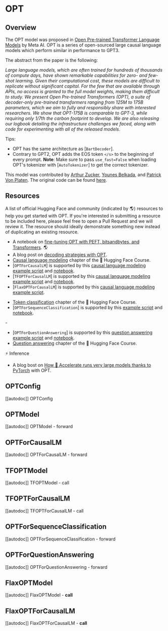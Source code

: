 <!--Copyright 2022 The HuggingFace Team. All rights reserved.

Licensed under the Apache License, Version 2.0 (the "License"); you may not use this file except in compliance with
the License. You may obtain a copy of the License at

http://www.apache.org/licenses/LICENSE-2.0

Unless required by applicable law or agreed to in writing, software distributed under the License is distributed on
an "AS IS" BASIS, WITHOUT WARRANTIES OR CONDITIONS OF ANY KIND, either express or implied. See the License for the
specific language governing permissions and limitations under the License.
-->

# OPT

## Overview

The OPT model was proposed in [Open Pre-trained Transformer Language Models](https://arxiv.org/pdf/2205.01068) by Meta AI.
OPT is a series of open-sourced large causal language models which perform similar in performance to GPT3.

The abstract from the paper is the following:

*Large language models, which are often trained for hundreds of thousands of compute days, have shown remarkable capabilities for zero- and few-shot learning. Given their computational cost, these models are difficult to replicate without significant capital. For the few that are available through APIs, no access is granted to the full model weights, making them difficult to study. We present Open Pre-trained Transformers (OPT), a suite of decoder-only pre-trained transformers ranging from 125M to 175B parameters, which we aim to fully and responsibly share with interested researchers. We show that OPT-175B is comparable to GPT-3, while requiring only 1/7th the carbon footprint to develop. We are also releasing our logbook detailing the infrastructure challenges we faced, along with code for experimenting with all of the released models.*

Tips:

- OPT has the same architecture as [`BartDecoder`].
- Contrary to GPT2, OPT adds the EOS token `</s>` to the beginning of every prompt. **Note**: Make sure to pass `use_fast=False` when loading OPT's tokenizer with [`AutoTokenizer`] to get the correct tokenizer.

This model was contributed by [Arthur Zucker](https://huggingface.co/ArthurZ), [Younes Belkada](https://huggingface.co/ybelkada), and [Patrick Von Platen](https://huggingface.co/patrickvonplaten).
The original code can be found [here](https://github.com/facebookresearch/metaseq).

## Resources

A list of official Hugging Face and community (indicated by 🌎) resources to help you get started with OPT. If you're
interested in submitting a resource to be included here, please feel free to open a Pull Request and we will review it.
The resource should ideally demonstrate something new instead of duplicating an existing resource.

<PipelineTag pipeline="text-generation" />

- A notebook on [fine-tuning OPT with PEFT, bitsandbytes, and Transformers](https://colab.research.google.com/drive/1jCkpikz0J2o20FBQmYmAGdiKmJGOMo-o?usp=sharing). 🌎
- A blog post on [decoding strategies with OPT](https://huggingface.co/blog/introducing-csearch#62-example-two---opt).
- [Causal language modeling](https://huggingface.co/course/en/chapter7/6?fw=pt#training-a-causal-language-model-from-scratch) chapter of the 🤗 Hugging Face Course.
- [`OPTForCausalLM`] is supported by this [causal language modeling example script](https://github.com/huggingface/transformers/tree/main/examples/pytorch/language-modeling#gpt-2gpt-and-causal-language-modeling) and [notebook](https://colab.research.google.com/github/huggingface/notebooks/blob/main/examples/language_modeling.ipynb).
- [`TFOPTForCausalLM`] is supported by this [causal language modeling example script](https://github.com/huggingface/transformers/tree/main/examples/tensorflow/language-modeling#run_clmpy) and [notebook](https://colab.research.google.com/github/huggingface/notebooks/blob/main/examples/language_modeling-tf.ipynb).
- [`FlaxOPTForCausalLM`] is supported by this [causal language modeling example script](https://github.com/huggingface/transformers/tree/main/examples/flax/language-modeling#causal-language-modeling).

<PipelineTag pipeline="text-classification" />

- [Token classification](https://huggingface.co/course/chapter7/2?fw=pt) chapter of the 🤗 Hugging Face Course.
- [`OPTForSequenceClassification`] is supported by this [example script](https://github.com/huggingface/transformers/tree/main/examples/pytorch/text-classification) and [notebook](https://colab.research.google.com/github/huggingface/notebooks/blob/main/examples/text_classification.ipynb).

<PipelineTag pipeline="question-answering" />-

- [`OPTForQuestionAnswering`] is supported by this [question answering example script](https://github.com/huggingface/transformers/tree/main/examples/pytorch/question-answering) and [notebook](https://colab.research.google.com/github/huggingface/notebooks/blob/main/examples/question_answering.ipynb).
- [Question answering](https://huggingface.co/course/chapter7/7?fw=pt) chapter
  of the 🤗 Hugging Face Course.

⚡️ Inference

- A blog bost on [How 🤗 Accelerate runs very large models thanks to PyTorch](https://huggingface.co/blog/accelerate-large-models) with OPT.

## OPTConfig

[[autodoc]] OPTConfig

## OPTModel

[[autodoc]] OPTModel
    - forward

## OPTForCausalLM

[[autodoc]] OPTForCausalLM 
    - forward

## TFOPTModel

[[autodoc]] TFOPTModel 
    - call

## TFOPTForCausalLM

[[autodoc]] TFOPTForCausalLM 
    - call

## OPTForSequenceClassification

[[autodoc]] OPTForSequenceClassification 
    - forward

## OPTForQuestionAnswering

[[autodoc]] OPTForQuestionAnswering 
    - forward

## FlaxOPTModel

[[autodoc]] FlaxOPTModel 
    - **call**

## FlaxOPTForCausalLM

[[autodoc]] FlaxOPTForCausalLM 
    - **call**
